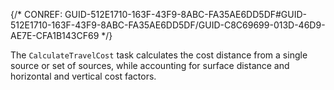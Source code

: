 

{/* CONREF: GUID-512E1710-163F-43F9-8ABC-FA35AE6DD5DF#GUID-512E1710-163F-43F9-8ABC-FA35AE6DD5DF/GUID-C8C69699-013D-46D9-AE7E-CFA1B143CF69  */}

The `CalculateTravelCost`  task calculates the cost distance from a single source or set of sources, while accounting for surface distance and horizontal and vertical cost factors.
